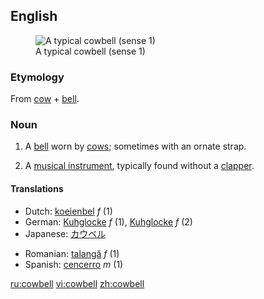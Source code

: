 {{wikipedia}}
==English==
[[Image:Cowbell-2.jpg|thumb|right|A typical cowbell (sense 1)]]

===Etymology===
From [[cow]] + [[bell]].

===Noun===
{{en-noun}}

# A [[bell]] worn by [[cow]]s; sometimes with an ornate strap.
# {{musici}} A [[musical instrument]], typically found without a [[clapper]].

====Translations====
{{top}}
*Dutch: [[koeienbel]] ''f'' (1)
*German: [[Kuhglocke]] ''f'' (1), [[Kuhglocke]] ''f'' (2)
*Japanese: [[カウベル]]
{{mid}}
*Romanian: [[talangă]] ''f'' (1)
*Spanish: [[cencerro]] ''m'' (1)
{{bottom}}

[[ru:cowbell]]
[[vi:cowbell]]
[[zh:cowbell]]